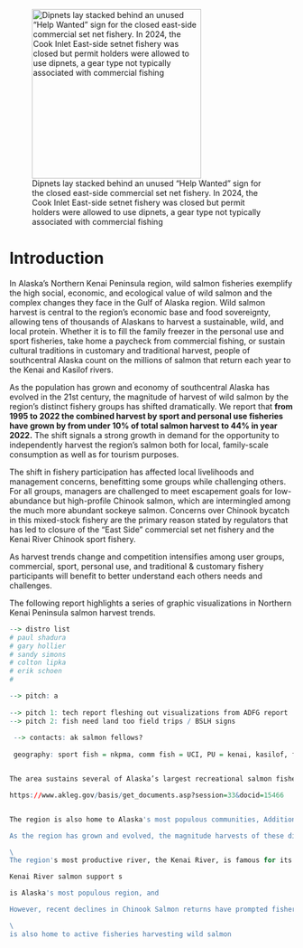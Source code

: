 ![Dipnets lay stacked behind an unused "Help Wanted" sign for the closed east-side commercial set net fishery. In 2024, the Cook Inlet East-side setnet fishery was closed but permit holders were allowed to use dipnets, a gear type not typically associated with commercial fishing](other/input/images/IMG_2552.JPEG){width="300"}

# Introduction {.unnumbered}


In Alaska's Northern Kenai Peninsula region, wild salmon fisheries exemplify the high social, economic, and ecological value of wild salmon and the complex changes they face in the Gulf of Alaska region. Wild salmon harvest is central to the region's economic base and food sovereignty, allowing tens of thousands of Alaskans to harvest a sustainable, wild, and local protein. Whether it is to fill the family freezer in the personal use and sport fisheries, take home a paycheck from commercial fishing, or sustain cultural traditions in customary and traditional harvest, people of southcentral Alaska count on the millions of salmon that return each year to the Kenai and Kasilof rivers.

As the population has grown and economy of southcentral Alaska has evolved in the 21st century, the magnitude of harvest of wild salmon by the region's distinct fishery groups has shifted dramatically. We report that **from 1995 to 2022 the combined harvest by sport and personal use fisheries have grown by from under 10% of total salmon harvest to 44% in year 2022.** The shift signals a strong growth in demand for the opportunity to independently harvest the region's salmon both for local, family-scale consumption as well as for tourism purposes.

The shift in fishery participation has affected local livelihoods and management concerns, benefitting some groups while challenging others. For all groups, managers are challenged to meet escapement goals for low-abundance but high-profile Chinook salmon, which are intermingled among the much more abundant sockeye salmon. Concerns over Chinook bycatch in this mixed-stock fishery are the primary reason stated by regulators that has led to closure of the "East Side" commercial set net fishery and the Kenai River Chinook sport fishery.

As harvest trends change and competition intensifies among user groups, commercial, sport, personal use, and traditional & customary fishery participants will benefit to better understand each others needs and challenges.

The following report highlights a series of graphic visualizations in Northern Kenai Peninsula salmon harvest trends.



```r


--> distro list
# paul shadura
# gary hollier
# sandy simons
# colton lipka
# erik schoen
# 

--> pitch: a
 
--> pitch 1: tech report fleshing out visualizations from ADFG report
--> pitch 2: fish need land too field trips / BSLH signs
 
 --> contacts: ak salmon fellows?
 
 geography: sport fish = nkpma, comm fish = UCI, PU = kenai, kasilof, fish creek, kasilof gillnet


The area sustains several of Alaska’s largest recreational salmon fisheries, major commercial gill-net and personal-use dip-net fisheries, as well as small-scale subsistence and educational fisheries (Begich et al. 2013; Shields and Dupuis 2016).

https://www.akleg.gov/basis/get_documents.asp?session=33&docid=15466


The region is also home to Alaska's most populous communities, Additionally it is visited by hundreds of thousands of annual visitors also seeking to harvest salmon in growing sport fisheries.

As the region has grown and evolved, the magnitude harvests of these different fisheries

\
The region's most productive river, the Kenai River, is famous for its large Chinook Salmon *O. tshawytscha*, including a 44-kg (97 lb) world record fish caught in 1985.

Kenai River salmon support s

is Alaska's most populous region, and

However, recent declines in Chinook Salmon returns have prompted fishery closures and exacerbated long-standing conflicts between stake- holders (Loring 2016). These declines, coinciding with state-wide declines in Chinook Salmon returns and body size (ADFG 2013; Lewis et al. 2015), have raised concerns about the resilience of these salmon runs and their dependent fishing communities to rapid environmental change (Loring et al. 2014).

\
is also home to active fisheries harvesting wild salmon

```
